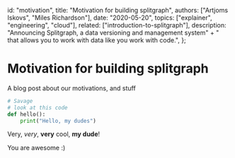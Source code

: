   id: "motivation",
  title: "Motivation for building splitgraph",
  authors: ["Artjoms Iskovs", "Miles Richardson"],
  date: "2020-05-20",
  topics: ["explainer", "engineering", "cloud"],
  related: ["introduction-to-splitgraph"],
  description:
    "Announcing Splitgraph, a data versioning and management system" +
    " that allows you to work with data like you work with code.",
};

# Motivation for building splitgraph

A blog post about our motivations, and stuff

```python
# Savage
# look at this code
def hello():
    print("Hello, my dudes")
```

Very, _very_, **very** cool, **my dude**!

You are awesome :)
